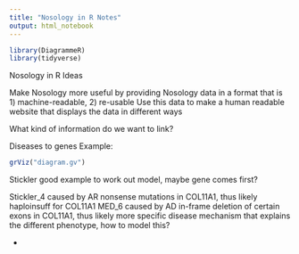 ```yaml
---
title: "Nosology in R Notes"
output: html_notebook
---
```

```r
library(DiagrammeR)
library(tidyverse)
```


Nosology in R Ideas

Make Nosology more useful by providing Nosology data in a format that is 1) machine-readable, 2) re-usable
Use this data to make a human readable website that displays the data in different ways

What kind of information do we want to link?

Diseases to genes
Example: 
```r
grViz("diagram.gv")
```

Stickler good example to work out model, maybe gene comes first?

Stickler_4 caused by AR nonsense mutations in COL11A1, thus likely haploinsuff for COL11A1
MED_6 caused by AD in-frame deletion of certain exons in COL11A1, thus likely more specific disease mechanism
that explains the different phenotype, how to model this?



- 

